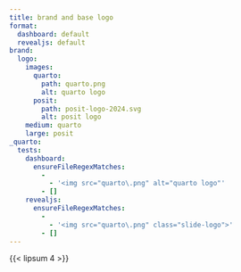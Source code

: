 ```yaml
---
title: brand and base logo
format:
  dashboard: default
  revealjs: default
brand:
  logo:
    images:
      quarto:
        path: quarto.png
        alt: quarto logo
      posit:
        path: posit-logo-2024.svg
        alt: posit logo
    medium: quarto
    large: posit
_quarto:
  tests:
    dashboard:
      ensureFileRegexMatches:
        -
          - '<img src="quarto\.png" alt="quarto logo"'
        - []
    revealjs:
      ensureFileRegexMatches:
        -
          - '<img src="quarto\.png" class="slide-logo">'
        - []
---
```


{{< lipsum 4 >}}